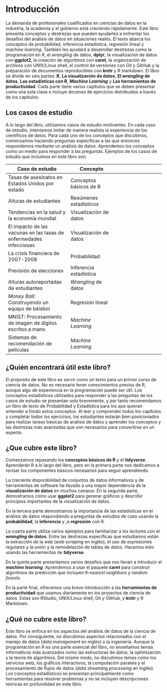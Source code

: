 # Introducción {-}

La demanda de profesionales cualificados en ciencias de datos en la industria, la academia y el gobierno está creciendo rápidamente. Este libro presenta conceptos y destrezas que pueden ayudarles a enfrentar los desafíos del análisis de datos en situaciones reales. El texto abarca los conceptos de probabilidad, inferencia estadística, regresión lineal y _machine learning_. También les ayudará a desarrollar destrezas como la programación en R, el _wrangling_ de datos, __dplyr__, la visualización de datos con __ggplot2__, la creación de algoritmos con __caret__, la organización de archivos con UNIX/Linux shell, el control de versiones con Git y GitHub y la preparación de documentos reproducibles con __knitr__ y R markdown. El libro se divide en seis partes: __R__, __La visualización de datos__, __El _wrangling_ de datos__, __Las estadísticas con R__, ___Machine Learning___ y __Las herramientas de productividad__. Cada parte tiene varios capítulos que se deben presentar como una sola clase e incluye docenas de ejercicios distribuidos a través de los capítulos.

## Los casos de estudio {-}

A lo largo del libro, utilizamos casos de estudio motivantes. En cada caso de estudio, intentamos imitar de manera realista la experiencia de los científicos de datos. Para cada uno de los conceptos que discutimos, comenzamos haciendo preguntas específicas a las que entonces respondemos mediante un análisis de datos. Aprendemos los conceptos como un medio para responder a las preguntas. Ejemplos de los casos de estudio que incluimos en este libro son:

| Caso de estudio | Concepto |
| ---- | ---| --- |
| Tasas de asesinatos en Estados Unidos por estado | Conceptos básicos de R|
| Alturas de estudiantes | Resúmenes estadísticos |
| Tendencias en la salud y la economía mundial | Visualización de datos |
| El impacto de las vacunas en las tasas de enfermedades infecciosas | Visualización de datos |
| La crisis financiera de 2007-2008 | Probabilidad |
| Previsión de elecciones | Inferencia estadística |
| Alturas autoreportadas de estudiantes | _Wrangling_ de datos |
| _Money Ball_: Construyendo un equipo de béisbol | Regresión lineal |
| MNIST: Procesamiento de imagen de dígitos escritos a mano | _Machine Learning_ |
| Sistemas de recomendación de películas | _Machine Learning_ |

## ¿Quién encontrará útil este libro? {-}

El próposito de este libro es servir como un texto para un primer curso de ciencia de datos. No es necesario tener conocimientos previos de R, aunque algo de experiencia en la programación puede ser útil. Los conceptos estadísticos utilizados para responder a las preguntas de los casos de estudio se presentan solo brevemente, y por tanto recomendamos un libro de texto de Probabilidad y Estadística para los que quieran entender a fondo estos conceptos. Al leer y comprender todos los capítulos y completar todos los ejercicios, los estudiantes estarán bien posicionados para realizar tareas básicas de análisis de datos y aprender los conceptos y las destrezas más avanzadas que son necesarios para convertirse en un experto.

## ¿Que cubre este libro? {-}

Comenzamos repasando los **conceptos básicos de R** y el __tidyverse__. Aprenderán R a lo largo del libro, pero en la primera parte nos dedicamos a revisar los componentes básicos necesarios para seguir aprendiendo.

La creciente disponibilidad de conjuntos de datos informativos y de herramientas de software ha llevado a una mayor dependencia de la **visualización de datos** en muchos campos. En la segunda parte, demostramos cómo usar __ggplot2__ para generar gráficos y describir principios importantes de la visualización de datos.

En la tercera parte demostramos la importancia de las estadísticas en el análisis de datos respondiendo a preguntas de estudios de caso usando la **probabilidad**, la **inferencia** y ;a **regresión** con R.

La cuarta parte utiliza varios ejemplos para familiarizar a los lectores con el **_wrangling_ de datos**. Entre las destrezas específicas que estudiamos están la extracción de la web (_web scraping_ en inglés), el uso de expresiones regulares y la unión y la remodelación de tablas de datos. Hacemos esto usando las herramientas de __tidyverse__.

En la quinta parte presentamos varios desafíos que nos llevan a introducir el **_machine learning_**. Aprendemos a usar el paquete __caret__ para construir algoritmos de predicción que incluyen _K-nearest neighbors_ y _random forests_.

En la parte final, ofrecemos una breve introducción a las **herramientas de productividad** que usamos diariamente en los proyectos de ciencia de datos. Estas son RStudio, UNIX/Linux shell, Git y GitHub, y __knitr__ y R Markdown.

## ¿Qué no cubre este libro? {-}

Este libro se enfoca en los aspectos del análisis de datos de la ciencia de datos. Por consiguiente, no discutimos aspectos relacionados con el manejo de datos (_data management_ en inglés) o la ingeniería. Aunque la programación en R es una parte esencial del libro, no enseñamos temas informáticos más avanzados como las estructuras de datos, la optimización y la teoría de algoritmos. Del mismo modo, no discutimos temas como los servicios web, los gráficos interactivos, la computación paralela y el procesamiento de flujos de datos (_data streaming processing_ en inglés). Los conceptos estadísticos se presentan principalmente como herramientas para resolver problemas y no se incluyen descripciones teóricas en profundidad en este libro.




